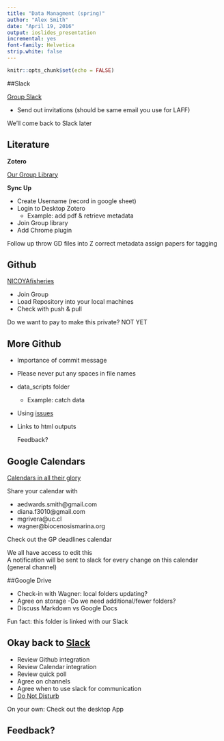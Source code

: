 ```yaml
---
title: "Data Managment (spring)"
author: "Alex Smith"
date: "April 19, 2016"
output: ioslides_presentation
incremental: yes
font-family: Helvetica
strip.white: false
---
```


```r
knitr::opts_chunk$set(echo = FALSE)
```

##Slack

[Group Slack](https://nicoyafisheries.slack.com/messages/data-analysis/team/alex/)

- Send out invitations (should be same email you use for LAFF)
  
We'll come back to Slack later

## Literature
**Zotero**

[Our Group Library](https://www.zotero.org/groups/509456)

   
  
**Sync Up**

- Create Username (record in google sheet)
- Login to Desktop Zotero
    - Example: add pdf & retrieve metadata
- Join Group library
- Add Chrome plugin

Follow up 
throw GD files into Z 
correct metadata
assign papers for tagging

## Github

[NICOYAfisheries](https://github.com/nicoyafisheries)

- Join Group
- Load Repository into your local machines
- Check with push & pull
  
Do we want to pay to make this private?
NOT YET


## More Github 

- Importance of commit message
- Please never put any spaces in file names
- data_scripts folder 
    - Example: catch data
- Using [issues](https://github.com/nicoyafisheries/nicoyafisheries.github.io/issues)
- Links to html outputs 

  Feedback?

## Google Calendars

[Calendars in all their glory](https://calendar.google.com/calendar/render?tab=mc&pli=1#main_7)

Share your calendar with 

  - aedwards.smith@gmail.com
  - diana.f3010@gmail.com
  - mgrivera@uc.cl
  - wagner@biocenosismarina.org
  
  

Check out the GP deadlines calendar  
  
We all have access to edit this  
A notification will be sent to slack for every change on this calendar (general channel)  


##Google Drive

- Check-in with Wagner: local folders updating?
- Agree on storage
  -Do we need additional/fewer folders?
- Discuss Markdown vs Google Docs

Fun fact: this folder is linked with our Slack

## Okay back to [Slack](https://nicoyafisheries.slack.com/messages/data-analysis/team/alex/)

- Review Github integration
- Review Calendar integration
- Review quick poll
- Agree on channels
- Agree when to use slack for communication
- [Do Not Disturb](https://nicoyafisheries.slack.com/messages/general/team/alex/)

On your own: Check out the desktop App

## Feedback?
